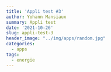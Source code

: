 ```yaml
---
title: 'Appli test #3'
author: Yohann Mansiaux
summary: Appli test
date: '2021-10-26'
slug: appli-test-3
header_image: "../img/apps/random.jpg"
categories:
  - apps
tags:
  - energie
---
```

